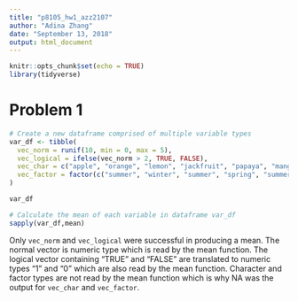 ```yaml
---
title: "p8105_hw1_azz2107"
author: "Adina Zhang"
date: "September 13, 2018"
output: html_document
---
```


```r
knitr::opts_chunk$set(echo = TRUE)
library(tidyverse)
```

# Problem 1

```r
# Create a new dataframe comprised of multiple variable types 
var_df <- tibble(
  vec_norm = runif(10, min = 0, max = 5),
  vec_logical = ifelse(vec_norm > 2, TRUE, FALSE),
  vec_char = c("apple", "orange", "lemon", "jackfruit", "papaya", "mango", "raspberry", "tomato", "cucumber", "lime"),
  vec_factor = factor(c("summer", "winter", "summer", "spring", "summer", "winter", "fall", "fall", "winter", "fall"))
)

var_df

# Calculate the mean of each variable in dataframe var_df
sapply(var_df,mean)
```

Only `vec_norm` and `vec_logical` were successful in producing a mean. The normal vector is numeric type which is read by the mean function. The logical vector containing "TRUE" and "FALSE" are translated to numeric types "1" and "0" which are also read by the mean function. Character and factor types are not read by the mean function which is why NA was the output for `vec_char` and `vec_factor`.